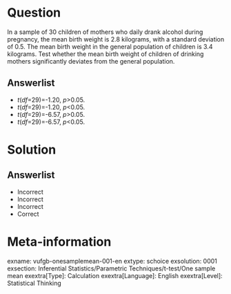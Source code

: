 Question
========
  
In a sample of 30 children of mothers who daily drank alcohol during pregnancy, the mean birth weight is 2.8 kilograms, with a standard deviation of 0.5. The mean birth weight in the general population of children is 3.4 kilograms. Test whether the mean birth weight of children of drinking mothers significantly deviates from the general population.

  
Answerlist
----------
* *t*(*df*=29)=-1.20, *p*>0.05.
* *t*(*df*=29)=-1.20, *p*<0.05.
* *t*(*df*=29)=-6.57, *p*>0.05.
* *t*(*df*=29)=-6.57, *p*<0.05.

Solution
========

Answerlist
----------
* Incorrect
* Incorrect
* Incorrect
* Correct

Meta-information
================
exname: vufgb-onesamplemean-001-en
extype: schoice
exsolution: 0001
exsection: Inferential Statistics/Parametric Techniques/t-test/One sample mean
exextra[Type]: Calculation
exextra[Language]: English
exextra[Level]: Statistical Thinking